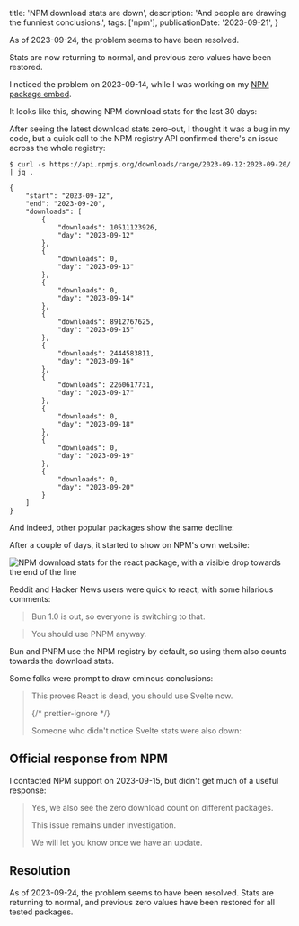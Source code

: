   title: 'NPM download stats are down',
  description: 'And people are drawing the funniest conclusions.',
  tags: ['npm'],
  publicationDate: '2023-09-21',
}

<Note status="info">
As of 2023-09-24, the problem seems to have been resolved.

Stats are now returning to normal, and previous zero values have been restored.

</Note>

I noticed the problem on 2023-09-14, while I was working on my
[NPM package embed](https://github.com/franky47/francoisbest.com/blob/next/packages/francoisbest.com/src/ui/embeds/npm-package.tsx).

It looks like this, showing NPM download stats for the last 30 days:

<NpmPackage
  pkg="react"
  repo="facebook/react"
  accent="text-cyan-500 dark:text-cyan-400"
/>

After seeing the latest download stats zero-out, I thought it was a bug in my code,
but a quick call to the NPM registry API confirmed there's an issue across the whole registry:

```shell {12,16,32,36,40}
$ curl -s https://api.npmjs.org/downloads/range/2023-09-12:2023-09-20/ | jq .

{
    "start": "2023-09-12",
    "end": "2023-09-20",
    "downloads": [
        {
            "downloads": 10511123926,
            "day": "2023-09-12"
        },
        {
            "downloads": 0,
            "day": "2023-09-13"
        },
        {
            "downloads": 0,
            "day": "2023-09-14"
        },
        {
            "downloads": 8912767625,
            "day": "2023-09-15"
        },
        {
            "downloads": 2444583811,
            "day": "2023-09-16"
        },
        {
            "downloads": 2260617731,
            "day": "2023-09-17"
        },
        {
            "downloads": 0,
            "day": "2023-09-18"
        },
        {
            "downloads": 0,
            "day": "2023-09-19"
        },
        {
            "downloads": 0,
            "day": "2023-09-20"
        }
    ]
}
```

And indeed, other popular packages show the same decline:

<NpmPackage
  pkg="vue"
  repo="vuejs/core"
  accent="text-emerald-500 dark:text-emerald-400"
/>

<NpmPackage
  pkg="@angular/core"
  repo="angular/angular"
  accent="text-red-500 dark:text-red-400"
/>

After a couple of days, it started to show on NPM's own website:

![NPM download stats for the react package, with a visible drop towards the end of the line](./react-downloads.png)

Reddit and Hacker News users were quick to react, with some hilarious comments:

> Bun 1.0 is out, so everyone is switching to that.

> You should use PNPM anyway.

<Note status="info">
  Bun and PNPM use the NPM registry by default, so using them also counts
  towards the download stats.
</Note>

Some folks were prompt to draw ominous conclusions:


<HackerNewsComment url="https://news.ycombinator.com/item?id=37588080" />

> This proves React is dead, you should use Svelte now.
>
> {/* prettier-ignore */}
> <figcaption className="not-italic">Someone who didn't notice Svelte stats were also down:</figcaption>

<NpmPackage
  pkg="svelte"
  repo="sveltejs/svelte"
  accent="text-orange-500 dark:text-orange-400"
/>

## Official response from NPM

I contacted NPM support on 2023-09-15, but didn't get much of a useful response:

> Yes, we also see the zero download count on different packages.
>
> This issue remains under investigation.
>
> We will let you know once we have an update.

## Resolution

As of 2023-09-24, the problem seems to have been resolved.
Stats are returning to normal, and previous zero values have been restored for
all tested packages.
